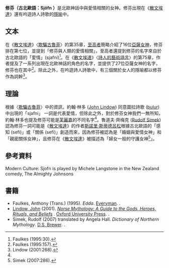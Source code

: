 {{short description|Norse deity}}'''修芬（古北歐語：Sjöfn {{IPA-non|ˈsjɔvn|}} ）'''是北歐神話中與愛情相關的女神。修芬出現在《[[散文埃達|散文埃達]]》還有吟遊詩人詩歌的[[隐喻|隱喻]]中。

== 文本 ==
在《[[散文埃達|散文埃達]]》〈[[欺騙古魯菲|欺騙古魯菲]]〉的第35章，[[至高者、同樣至高者，與第三者|至高者]]簡略介紹了16位[[阿萨神族|亞薩女神]]，修芬排在第七位，並提到「修芬與人類的愛情相關」，至高者還提到修芬的名字來自於古北歐語的「愛情」(sjafni)<ref name="FAULKES30">Faulkes (1995:30).</ref>。在《[[散文埃達|散文埃達]]》〈[[詩人的藝術語言|詩人的藝術語言]]〉的第75章，作者提及了一系列出現在北歐神話的角色的名字，並提供了27位亞薩女神的名字，修芬也在其中<ref name="FAULKES157">Faulkes (1995:157).</ref>。除此之外，在吟遊詩人詩歌中，有三個關於女人的隱喻都以修芬作為詞幹<ref name="LINDOW268">Lindow (2001:268).</ref>。

== 理論 ==
根據〈[[欺騙古魯菲|欺騙古魯菲]]〉中的資訊，約翰·林多 ([[John_Lindow|John Lindow]]) 同意圖拉詩歌 ([[Nafnaþulur|þulur]]) 中出現的「sjafni」 一詞是代表愛情，但除此之外，對於修芬女神我們一無所知，約翰·林多也提及修芬可能是[[弗丽嘉|芙麗嘉]]的不同名字<ref name="LINDOW268" />。魯道夫·齊梅克 ([[Rudolf_Simek|Rudolf Simek]]) 認為修芬一詞可能是《[[散文埃達|散文埃達]]》的作者[[斯諾里·斯蒂德呂松|斯諾里·斯蒂德呂松]]根據古北歐語的「感知 (sefi)」或「關係 (sefi)」創造而來，因為修芬被認為是「婚姻與愛情女神」和「親密關係女神」，且修芬在《[[散文埃達|散文埃達]]》被描述為「婦女一般的守護女神<ref name="SIMEK286">Simek (2007:286).</ref>」。
== 參考資料 ==
{{reflist}}Modern Culture: Sjofn is played by Michele Langstone in the New Zealand comedy, The Almighty Johnsons

== 書籍 ==

* Faulkes, Anthony (Trans.) (1995). ''Edda''. [[Everyman's_Library|Everyman]]. {{ISBN|0-460-87616-3}}.
* [[John_Lindow|Lindow, John]] (2001). ''[https://books.google.com/books?id=KlT7tv3eMSwC&printsec=frontcover&source=gbs_navlinks_s#v=onepage&q=&f=false Norse Mythology: A Guide to the Gods, Heroes, Rituals, and Beliefs] {{Wayback|url=https://books.google.com/books?id=KlT7tv3eMSwC&printsec=frontcover&source=gbs_navlinks_s#v=onepage&q=&f=false |date=20170126122224 }}''. [[Oxford_University_Press|Oxford University Press]]. {{ISBN|0-19-515382-0}}.
* Simek, Rudolf (2007) translated by Angela Hall. ''Dictionary of Northern Mythology''. [[Boydell_&_Brewer|D.S. Brewer]]. {{ISBN|0-85991-513-1}}.
{{Norse mythology}}